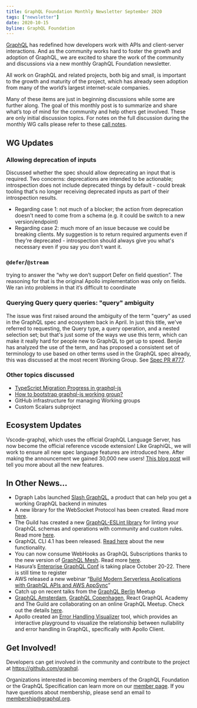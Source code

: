 ```yaml
---
title: GraphQL Foundation Monthly Newsletter September 2020
tags: ["newsletter"]
date: 2020-10-15
byline: GraphQL Foundation
---
```


[GraphQL](/) has redefined how developers work with APIs and client-server
interactions. And as the community works hard to foster the growth and adoption
of GraphQL, we are excited to share the work of the community and discussions
via a new monthly GraphQL Foundation newsletter.

All work on GraphQL and related projects, both big and small, is important to
the growth and maturity of the project, which has already seen adoption from
many of the world’s largest internet-scale companies.

Many of these items are just in beginning discussions while some are further
along. The goal of this monthly post is to summarize and share what’s top of
mind for the community and help others get involved. These are only initial
discussion topics. For notes on the full discussion during the monthly WG calls
please refer to these
[call notes](https://github.com/graphql/graphql-wg/blob/b1bfe0cee461d752146dc77e5c35a5e8d7921272/notes/2020-09-03.md#allowing-deprecation-of-inputs-10m-evan).

## WG Updates

### Allowing deprecation of inputs

Discussed whether the spec should allow deprecating an input that is required.
Two concerns: deprecations are intended to be actionable; introspection does not
include deprecated things by default - could break tooling that's no longer
receiving deprecated inputs as part of their introspection results.

- Regarding case 1: not much of a blocker; the action from deprecation doesn't
  need to come from a schema (e.g. it could be switch to a new version/endpoint)
- Regarding case 2: much more of an issue because we could be breaking clients.
  My suggestion is to return required arguments even if they're deprecated -
  introspection should always give you what's necessary even if you say you
  don't want it.

### `@defer`/`@stream`

trying to answer the “why we don’t support Defer on field question”. The
reasoning for that is the original Apollo implementation was only on fields. We
ran into problems in that it’s difficult to coordinate

### Querying Query query queries: "query" ambiguity

The issue was first raised around the ambiguity of the term "query" as used in
the GraphQL spec and ecosystem back in April. In just this title, we've referred
to requesting, the Query type, a query operation, and a nested selection set;
but that's just some of the ways we use this term, which can make it really hard
for people new to GraphQL to get up to speed. Benjie has analyzed the use of the
term, and has proposed a consistent set of terminology to use based on other
terms used in the GraphQL spec already, this was discussed at the most recent
Working Group. See
[Spec PR #777](https://github.com/graphql/graphql-spec/pull/777).

### Other topics discussed

- [TypeScript Migration Progress in graphql-js](https://github.com/graphql/graphql-js/issues/2104)
- [How to bootstrap graphql-js working group?](https://github.com/graphql/graphql-js/issues/2787)
- GitHub infrastructure for managing Working groups
- Custom Scalars subproject

## Ecosystem Updates

Vscode-graphql, which uses the official GraphQL Language Server, has now become
the official reference vscode extension! Like GraphiQL, we will work to ensure
all new spec language features are introduced here. After making the
announcement we gained 30,000 new users!
[This blog post](https://rikki.dev/vscode-graphql-lsp-0-3-0/) will tell you more
about all the new features.

## In Other News...

- Dgraph Labs launched
  [Slash GraphQL](https://www.producthunt.com/posts/slash-graphql), a product
  that can help you get a working GraphQL backend in minutes
- A new library for the WebSocket Protocol has been created. Read more
  [here](https://the-guild.dev/blog/graphql-over-websockets).
- The Guild has created a new
  [GraphQL-ESLint library](https://github.com/dotansimha/graphql-eslint) for
  linting your GraphQL schemas and operations with community and custom rules.
  Read more [here](https://the-guild.dev/blog/introducing-graphql-eslint).
- GraphQL CLI 4.1 has been released.
  [Read here](https://the-guild.dev/blog/whats-new-in-graphql-cli-4.1.0) about
  the new functionality.
- You can now consume WebHooks as GraphQL Subscriptions thanks to the new
  version of [GraphQL Mesh](https://github.com/urigo/graphql-mesh). Read more
  [here](https://the-guild.dev/blog/graphql-mesh-subscriptions).
- Hasura’s [Enterprise GraphQL Conf](https://hasura.io/enterprisegraphql/) is
  taking place October 20-22. There is still time to register
- AWS released a new webinar
  “[Build Modern Serverless Applications with GraphQL APIs and AWS AppSync](https://pages.awscloud.com/Build-Modern-Serverless-Applications-with-GraphQL-APIs-and-AWS-AppSync_2020_0918-MBL_OD.html?&trk=ep_card-el_a131L0000084iG3QAI&trkCampaign=NA-FY20-AWS-DIGMKT-WEBINAR-SERIES-September_2020_0918-MBL&sc_channel=el&sc_campaign=pac_2018-2019_exlinks_ondemand_OTT_evergreen&sc_outcome=Product_Adoption_Campaigns&sc_geo=NAMER&sc_country=mult)”
- Catch up on recent talks from the
  [GraphQL Berlin](https://www.youtube.com/watch?v=4UDsR4z2KIY) Meetup
- [GraphQL Amsterdam](https://www.meetup.com/Amsterdam-GraphQL-Meetup/events/273901137/),
  [GraphQL Copenhagen](https://www.meetup.com/Copenhagen-GraphQL-Meetup-Group/events/273901144/),
  React GraphQL Academy and The Guild are collaborating on an online GraphQL
  Meetup. Check out the details
  [here](https://twitter.com/reactgqlacademy/status/1313789927834947585?s=20).
- Apollo created an
  [Error Handling Visualizer](https://apollo-visualizer.vercel.app/) tool, which
  provides an interactive playground to visualize the relationship between
  nullability and error handling in GraphQL, specifically with Apollo Client.

## Get Involved!

Developers can get involved in the community and contribute to the project at
https://github.com/graphql.

Organizations interested in becoming members of the GraphQL Foundation or the
GraphQL Specification can learn more on our [member page](/foundation/join). If
you have questions about membership, please send an email to
membership@graphql.org.
